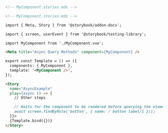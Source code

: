 ```md
<!-- MyComponent.stories.mdx -->

<!-- MyComponent.stories.mdx -->

import { Meta, Story } from '@storybook/addon-docs';

import { screen, userEvent } from '@storybook/testing-library';

import MyComponent from './MyComponent.vue';

<Meta title="Async Query Methods" component={MyComponent} />

export const Template = () => ({
  components: { MyComponent },
  template: '<MyComponent />',
});

<Story
  name="AsyncExample"
  play={async () => {
    // Other steps

    // Waits for the component to be rendered before querying the element
    await screen.findByRole('button', { name: / button label/i }));
  }}>
  {Template.bind({})}
</Story>
```